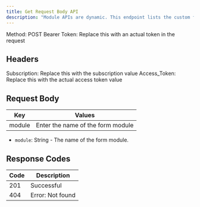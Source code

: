 ```yaml
---
title: Get Request Body API
description: "Module APIs are dynamic. This endpoint lists the custom fields per account."
---
```


Method: POST
Bearer Token: Replace this with an actual token in the request

## Headers
Subscription: Replace this with the subscription value
Access_Token: Replace this with the actual access token value

## Request Body
| Key    | Values                            |
| ------ | --------------------------------- |
| module | Enter the name of the form module |

- `module`: String - The name of the form module.

## Response Codes

| Code | Description             |
| ---- | ----------------------- |
| 201  | Successful              |
| 404  | Error: Not found        |
